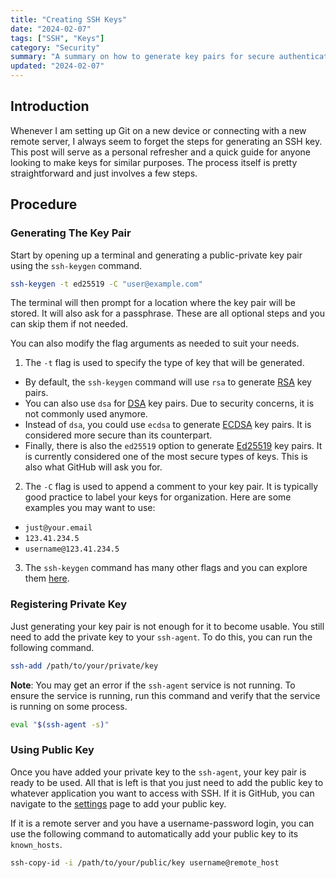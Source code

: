 ```yaml
---
title: "Creating SSH Keys"
date: "2024-02-07"
tags: ["SSH", "Keys"]
category: "Security"
summary: "A summary on how to generate key pairs for secure authentication, encryption, and access control in SSH protocol."
updated: "2024-02-07"
---
```


## Introduction

Whenever I am setting up Git on a new device or connecting with a new remote server, I always seem to forget the steps for generating an SSH key. This post will serve as a personal refresher and a quick guide for anyone looking to make keys for similar purposes. The process itself is pretty straightforward and just involves a few steps.

## Procedure

### Generating The Key Pair

Start by opening up a terminal and generating a public-private key pair using the `ssh-keygen` command.

```bash
ssh-keygen -t ed25519 -C "user@example.com"
```

The terminal will then prompt for a location where the key pair will be stored. It will also ask for a passphrase. These are all optional steps and you can skip them if not needed. 

You can also modify the flag arguments as needed to suit your needs.

1. The `-t` flag is used to specify the type of key that will be generated.
  - By default, the `ssh-keygen` command will use `rsa` to generate [RSA](https://en.wikipedia.org/wiki/RSA_(cryptosystem)) key pairs.
  - You can also use `dsa` for [DSA](https://en.wikipedia.org/wiki/Digital_Signature_Algorithm) key pairs. Due to security concerns, it is not commonly used anymore.
  - Instead of `dsa`, you could use `ecdsa` to generate [ECDSA](https://en.wikipedia.org/wiki/Elliptic_Curve_Digital_Signature_Algorithm) key pairs. It is considered more secure than its counterpart.
  - Finally, there is also the `ed25519` option to generate [Ed25519](https://en.wikipedia.org/wiki/EdDSA#Ed25519) key pairs. It is currently considered one of the most secure types of keys. This is also what GitHub will ask you for.
2. The `-C` flag is used to append a comment to your key pair. It is typically good practice to label your keys for organization. Here are some examples you may want to use:
  - `just@your.email`
  - `123.41.234.5`
  - `username@123.41.234.5`
3. The `ssh-keygen` command has many other flags and you can explore them [here](https://linux.die.net/man/1/ssh-keygen).

### Registering Private Key

Just generating your key pair is not enough for it to become usable. You still need to add the private key to your `ssh-agent`. To do this, you can run the following command.

```bash
ssh-add /path/to/your/private/key
```

**Note**: You may get an error if the `ssh-agent` service is not running. To ensure the service is running, run this command and verify that the service is running on some process.

```bash
eval "$(ssh-agent -s)"
```

### Using Public Key

Once you have added your private key to the `ssh-agent`, your key pair is ready to be used. All that is left is that you just need to add the public key to whatever application you want to access with SSH. If it is GitHub, you can navigate to the [settings](https://github.com/settings/keys) page to add your public key.

If it is a remote server and you have a username-password login, you can use the following command to automatically add your public key to its `known_hosts`.

```bash
ssh-copy-id -i /path/to/your/public/key username@remote_host
```
